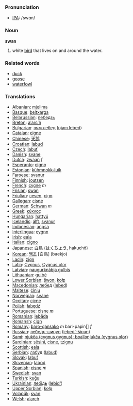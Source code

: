 === Pronunciation ===
*[[w:IPA|IPA]]: /swɑn/

=== Noun ===

'''swan'''

# white [[bird]] that lives on and around the water.


=== Related words ===

*[[duck]]
*[[goose]]
*[[waterfowl]]

=== Translations ===
*[[Albanian]]: [[mjellma]]
*[[Basque]]: [[beltxarga]]
*[[Belarussian]]: [[лебедзь]]
*[[Breton]]: [[alarc’h]]
*[[Bulgarian]]: [[ням лебед]] ([[njam lebed]])
*[[Catalan]]: [[cigne]]
*[[Chinese]]: [[天鹅]]
*[[Croatian]]: [[labud]]
*[[Czech]]: [[labuť]]
*[[Danish]]: [[svane]]
*[[Dutch]]: [[zwaan]] ''f''
*[[Esperanto]]: [[cigno]]
*[[Estonian]]: [[kühmnokk-luik]]
*[[Faroese]]: [[svanur]]
*[[Finnish]]: [[joutsen]]
*[[French]]: [[cygne]] ''m''
*[[Frisian]]: [[swan]]
*[[Friulian]]: [[cesen]], [[cign]]
*[[Gallegan]]: [[cisne]]
*[[German]]: [[Schwan]] ''m''
*[[Greek]]: [[κύκνος]] '' ''
*[[Hungarian]]: [[hattyú]]
*[[Icelandic]]: [[álft]], [[svanur]]
*[[Indonesian]]: [[angsa]]
*[[Interlingua]]: [[cygno]]
*[[Irish]]: [[eala]]
*[[Italian]]: [[cigno]] '' ''
*[[Japanese]]: [[白鳥]] ([[はくちょう]], hakuchō)
*[[Korean]]: [[백조]] [白鳥] (baekjo)
*[[Ladin]]: [[zign]]
*[[Latin]]: [[Cygnus]], [[Cygnus olor]]
*[[Latvian]]: [[paugurknābja gulbis]]
*[[Lithuanian]]: [[gulbė]]
*[[Lower Sorbian]]: [[šwon]], [[kołp]]
*[[Macedonian]]: [[лебед]] ([[lebed]])
*[[Maltese]]: [[ċinju]]
*[[Norwegian]]: [[svane]]
*[[Occitan]]: [[cicne]]
*[[Polish]]: [[łabędź]] '' ''
*[[Portuguese]]: [[cisne]] ''m''
*[[Romanian]]: [[lebăda]]
*[[Romansh]]: [[cign]]
*[[Romany]]: [[baro-gansako]] ''m'' bari-papin]] ''f''
*[[Russian]]: [[лебедь-шипун]] ([[lebed'-šipun]]) '' ''
*[[Sami]]: [[njukča (cygnus gygnus); boallonjukča (cygnus olor)]]
*[[Sardinian]]: [[sěsini]], [[cisne]], [[tzignu]]
*[[Scottish]]: [[eala]]
*[[Serbian]]: [[лабуд]] ([[labud]])
*[[Slovak]]: [[labuť]]
*[[Slovenian]]: [[labod]]
*[[Spanish]]: [[cisne]] ''m''
*[[Swedish]]: [[svan]]
*[[Turkish]]: [[kuğu]]
*[[Ukrainian]]: [[лебідь]] ([[lebid']])
*[[Upper Sorbian]]: [[kołp]]
*[[Volapük]]: [[svan]]
*[[Welsh]]: [[alarch]]